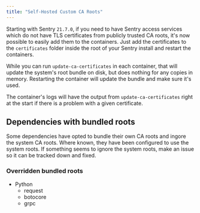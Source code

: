 ```yaml
---
title: "Self-Hosted Custom CA Roots"
---
```


Starting with Sentry `21.7.0`, if you need to have Sentry access services which do not have TLS certificates from publicly trusted CA roots, it's now possible to easily add them to the containers. Just add the certificates to the `certificates` folder inside the root of your Sentry install and restart the containers.

<Alert title="Note" level="info">
  While you can run <code>update-ca-certificates</code> in each container, that will update the system's root bundle on disk, but does nothing for any copies in memory. Restarting the container will update the bundle and make sure it's used.
</Alert>

The container's logs will have the output from `update-ca-certificates` right at the start if there is a problem with a given certificate.

## Dependencies with bundled roots

Some dependencies have opted to bundle their own CA roots and ingore the system CA roots. Where known, they have been configured to use the system roots. If something seems to ignore the system roots, make an issue so it can be tracked down and fixed.

### Overridden bundled roots

- Python
  - request
  - botocore
  - grpc
